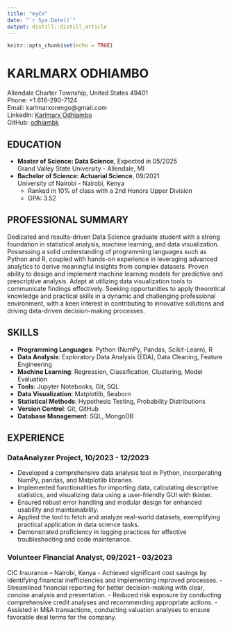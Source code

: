 ```yaml
---
title: "myCV"
date: "`r Sys.Date()`"
output: distill::distill_article
---
```


```r
knitr::opts_chunk$set(echo = TRUE)
```

# KARLMARX ODHIAMBO
Allendale Charter Township, United States 49401  
Phone: +1 616-290-7124  
Email: karlmarxorengo@gmail.com  
LinkedIn: [Karlmarx Odhiambo](https://linkedin.com/in/karlmarx-odhiambo-bb0314184)  
GitHub: [odhiambk](https://github.com/odhiambk)  

## EDUCATION
- **Master of Science: Data Science**, Expected in 05/2025  
  Grand Valley State University - Allendale, MI  
- **Bachelor of Science: Actuarial Science**, 09/2021  
  University of Nairobi - Nairobi, Kenya  
  - Ranked in 10% of class with a 2nd Honors Upper Division  
  - GPA: 3.52  

## PROFESSIONAL SUMMARY
Dedicated and results-driven Data Science graduate student with a strong foundation in statistical analysis, machine learning, and data visualization. Possessing a solid understanding of programming languages such as Python and R, coupled with hands-on experience in leveraging advanced analytics to derive meaningful insights from complex datasets. Proven ability to design and implement machine learning models for predictive and prescriptive analysis. Adept at utilizing data visualization tools to communicate findings effectively. Seeking opportunities to apply theoretical knowledge and practical skills in a dynamic and challenging professional environment, with a keen interest in contributing to innovative solutions and driving data-driven decision-making processes.

## SKILLS
- **Programming Languages**: Python (NumPy, Pandas, Scikit-Learn), R  
- **Data Analysis**: Exploratory Data Analysis (EDA), Data Cleaning, Feature Engineering  
- **Machine Learning**: Regression, Classification, Clustering, Model Evaluation  
- **Tools**: Jupyter Notebooks, Git, SQL  
- **Data Visualization**: Matplotlib, Seaborn  
- **Statistical Methods**: Hypothesis Testing, Probability Distributions  
- **Version Control**: Git, GitHub  
- **Database Management**: SQL, MongoDB  

## EXPERIENCE

### DataAnalyzer Project, 10/2023 - 12/2023
- Developed a comprehensive data analysis tool in Python, incorporating NumPy, pandas, and Matplotlib libraries.
- Implemented functionalities for importing data, calculating descriptive statistics, and visualizing data using a user-friendly GUI with tkinter.
- Ensured robust error handling and modular design for enhanced usability and maintainability.
- Applied the tool to fetch and analyze real-world datasets, exemplifying practical application in data science tasks.
- Demonstrated proficiency in logging practices for effective troubleshooting and code maintenance.

### Volunteer Financial Analyst, 09/2021 - 03/2023
CIC Insurance – Nairobi, Kenya
- Achieved significant cost savings by identifying financial inefficiencies and implementing improved processes.
- Streamlined financial reporting for better decision-making with clear, concise analysis and presentation.
- Reduced risk exposure by conducting comprehensive credit analyses and recommending appropriate actions.
- Assisted in M&A transactions, conducting valuation analyses to ensure favorable deal terms for the company.



























